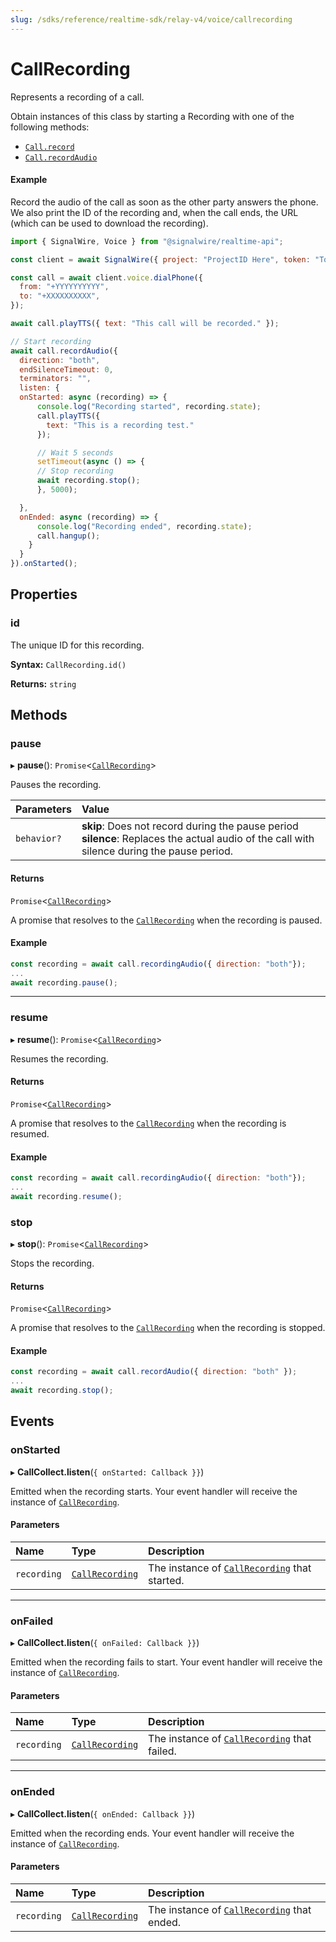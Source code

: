 ---
slug: /sdks/reference/realtime-sdk/relay-v4/voice/callrecording
---

# CallRecording

Represents a recording of a call.

Obtain instances of this class by starting a Recording with one of the following methods:

- [`Call.record`](./voice-call.mdx#record)
- [`Call.recordAudio`](./voice-call.mdx#voice_call_record_audio)

#### Example

Record the audio of the call as soon as the other party answers the phone. We
also print the ID of the recording and, when the call ends, the URL (which can be used
to download the recording).

```js
import { SignalWire, Voice } from "@signalwire/realtime-api";

const client = await SignalWire({ project: "ProjectID Here", token: "Token Here" })

const call = await client.voice.dialPhone({
  from: "+YYYYYYYYYY",
  to: "+XXXXXXXXXX",
});

await call.playTTS({ text: "This call will be recorded." });

// Start recording
await call.recordAudio({
  direction: "both",
  endSilenceTimeout: 0,
  terminators: "",
  listen: {
  onStarted: async (recording) => {
      console.log("Recording started", recording.state);
      call.playTTS({
        text: "This is a recording test."
      });

      // Wait 5 seconds
      setTimeout(async () => {
      // Stop recording
      await recording.stop();
      }, 5000);

  },
  onEnded: async (recording) => {
      console.log("Recording ended", recording.state);
      call.hangup();
    }
  }
}).onStarted();
```

## **Properties**

### id

The unique ID for this recording.

**Syntax:** `CallRecording.id()`

**Returns:** `string`


## **Methods**

### pause

▸ **pause**(): `Promise`\<[`CallRecording`](#)>

Pauses the recording.

| Parameters  | Value                                                                                                                                            |
|:------------|:-------------------------------------------------------------------------------------------------------------------------------------------------|
| `behavior?` | **skip**: Does not record during the pause period <br />**silence**: Replaces the actual audio of the call with silence during the pause period. |


#### Returns

`Promise`\<[`CallRecording`](#)>

A promise that resolves to the [`CallRecording`](#) when the recording is paused.

#### Example

```js
const recording = await call.recordingAudio({ direction: "both"});
...
await recording.pause();
```

---


### resume

▸ **resume**(): `Promise`\<[`CallRecording`](#)>

Resumes the recording.

#### Returns

`Promise`\<[`CallRecording`](#)>

A promise that resolves to the [`CallRecording`](#) when the recording is resumed.

#### Example

```js
const recording = await call.recordingAudio({ direction: "both"});
...
await recording.resume();
```

### stop

▸ **stop**(): `Promise`\<[`CallRecording`](#)>

Stops the recording.



#### Returns

`Promise`\<[`CallRecording`](#)>

A promise that resolves to the [`CallRecording`](#) when the recording is stopped.

#### Example

```js
const recording = await call.recordAudio({ direction: "both" });
...
await recording.stop();
```


## **Events**

### onStarted

▸ **CallCollect.listen**(`{ onStarted: Callback }}`)

Emitted when the recording starts. Your event handler will receive the instance of [`CallRecording`](#).


#### Parameters

| Name        | Type                 | Description                                        |
|:------------|:---------------------|:---------------------------------------------------|
| `recording` | [`CallRecording`](#) | The instance of [`CallRecording`](#) that started. |

---

### onFailed

▸ **CallCollect.listen**(`{ onFailed: Callback }}`)

Emitted when the recording fails to start. Your event handler will receive the instance of [`CallRecording`](#).


#### Parameters

| Name        | Type                 | Description                                       |
|:------------|:---------------------|:--------------------------------------------------|
| `recording` | [`CallRecording`](#) | The instance of [`CallRecording`](#) that failed. |

---

### onEnded

▸ **CallCollect.listen**(`{ onEnded: Callback }}`)

Emitted when the recording ends. Your event handler will receive the instance of [`CallRecording`](#).


#### Parameters

| Name        | Type                 | Description                                      |
|:------------|:---------------------|:-------------------------------------------------|
| `recording` | [`CallRecording`](#) | The instance of [`CallRecording`](#) that ended. |

